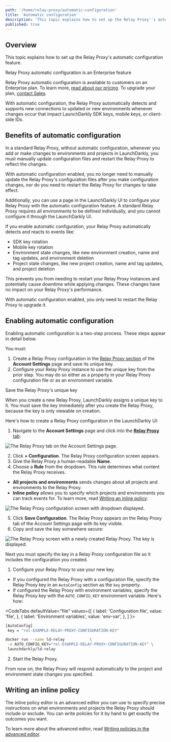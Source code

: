 ```yaml
---
path: '/home/relay-proxy/automatic-configuration'
title: 'Automatic configuration'
description: 'This topic explains how to set up the Relay Proxy''s automatic configuration feature. This feature is for customers on Enterprise plans.'
published: true
---
```


## Overview

This topic explains how to set up the Relay Proxy's automatic configuration feature.

<Callout intent="primary">
<CalloutTitle>Relay Proxy automatic configuration is an Enterprise feature</CalloutTitle>
<CalloutDescription>

Relay Proxy automatic configuration is available to customers on an Enterprise plan. To learn more, [read about our pricing](https://launchdarkly.com/pricing/). To upgrade your plan, [contact Sales](https://launchdarkly.com/contact-sales/).

</CalloutDescription>
</Callout>

With automatic configuration, the Relay Proxy automatically detects and supports new connections to updated or new environments whenever changes occur that impact LaunchDarkly SDK keys, mobile keys, or client-side IDs.

## Benefits of automatic configuration

In a standard Relay Proxy, without automatic configuration, whenever you add or make changes to environments and projects in LaunchDarkly, you must manually update configuration files and restart the Relay Proxy to reflect the changes.

With automatic configuration enabled, you no longer need to manually update the Relay Proxy's configuration files after you make configuration changes, nor do you need to restart the Relay Proxy for changes to take effect.

Additionally, you can use a page in the LaunchDarkly UI to configure your Relay Proxy with the automatic configuration feature. A standard Relay Proxy requires all environments to be defined individually, and you cannot configure it through the LaunchDarkly UI.

If you enable automatic configuration, your Relay Proxy automatically detects and reacts to events like:

* SDK key rotation
* Mobile key rotation
* Environment state changes, like new environment creation, name and tag updates, and environment deletion
* Project state changes, like new project creation, name and tag updates, and project deletion

This prevents you from needing to restart your Relay Proxy instances and potentially cause downtime while applying changes. These changes have no impact on your Relay Proxy's performance.

With automatic configuration enabled, you only need to restart the Relay Proxy to upgrade it.

## Enabling automatic configuration

Enabling automatic configuration is a two-step process. These steps appear in detail below.

You must:

1. Create a Relay Proxy configuration in the [Relay Proxy section](https://app.launchdarkly.com/settings/relay) of the **Account Settings** page and save its unique key.
2. Configure your Relay Proxy instance to use the unique key from the prior step. You may do so either as a property in your Relay Proxy configuration file or as an environment variable.

<Callout intent="alert">
<CalloutTitle>Save the Relay Proxy's unique key</CalloutTitle>
<CalloutDescription>

When you create a new Relay Proxy, LaunchDarkly assigns a unique key to it. You must save the key immediately after you create the Relay Proxy, because the key is only viewable on creation.

</CalloutDescription>
</Callout>

Here's how to create a Relay Proxy configuration in the LaunchDarkly UI:

1. Navigate to the **Account Settings** page and click into the [**Relay Proxy** tab](https://app.launchdarkly.com/settings/relay):

![The Relay Proxy tab on the Account Settings page.](../../images/account-settings-relay-proxy.png)

2. Click **+ Configuration**. The Relay Proxy configuration screen appears.
3. Give the Relay Proxy a human-readable **Name**.
4. Choose a **Rule** from the dropdown. This rule determines what content the Relay Proxy receives.
 * **All projects and environments** sends changes about all projects and environments to the Relay Proxy.
 * **Inline policy** allows you to specify which projects and environments you can track events for. To learn more, read [Writing an inline policy](#writing-an-inline-policy):

![The Relay Proxy configuration screen with dropdown displayed.](../../images/relay-proxy-config-dropdown.png)

5. Click **Save Configuration**. The Relay Proxy appears on the Relay Proxy tab of the Account Settings page with its key visible.
6. Copy and save the key somewhere secure:

![The Relay Proxy screen with a newly created Relay Proxy. The key is displayed.](../../images/relay-proxy-key-displayed.png)

Next you must specify the key in a Relay Proxy configuration file so it includes the configuration you created.

1. Configure your Relay Proxy to use your new key.
 * If you configured the Relay Proxy with a configuration file, specify the Relay Proxy key in an `AutoConfig` section as the `key` property.
 * If configured the Relay Proxy with environment variables, specify the Relay Proxy key with the `AUTO_CONFIG_KEY` environment variable. Here's how:

  <CodeTabs
    defaultValue="file"
    values={[
      { label: 'Configuration file', value: 'file', },
      { label: 'Environment variables', value: 'env-var', },
    ]
  }>
  <CodeTabItem value="file">

  ```bash
[AutoConfig]
   key = "rel-EXAMPLE-RELAY-PROXY-CONFIGURATION-KEY"
  ```

  </CodeTabItem>
  <CodeTabItem value="env-var">

  ```bash
docker run --name ld-relay           \
   -e AUTO_CONFIG_KEY="rel-EXAMPLE-RELAY-PROXY-CONFIGURATION-KEY" \
   launchdarkly/ld-relay
  ```

  </CodeTabItem>
  </CodeTabs>
  
2. Start the Relay Proxy.

From now on, the Relay Proxy will respond automatically to the project and environment state changes you specified.

## Writing an inline policy

The inline policy editor is an advanced editor you can use to specify precise instructions on what environments and projects the Relay Proxy should include or exclude. You can write policies for it by hand to get exactly the outcomes you want.

To learn more about the advanced editor, read [Writing policies in the advanced editor](/home/team/role-policies#writing-policies-in-the-advanced-editor).
